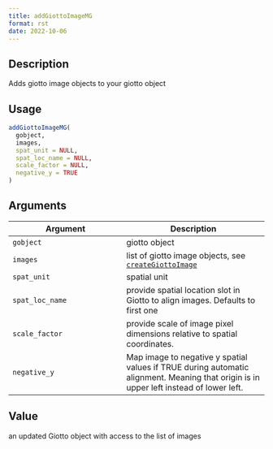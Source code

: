 ```yaml
--- 
title: addGiottoImageMG 
format: rst 
date: 2022-10-06 
--- 
```


## Description

Adds giotto image objects to your giotto object


## Usage

```r
addGiottoImageMG(
  gobject,
  images,
  spat_unit = NULL,
  spat_loc_name = NULL,
  scale_factor = NULL,
  negative_y = TRUE
)
```


## Arguments

Argument      |Description
------------- |----------------
`gobject`     |     giotto object
`images`     |     list of giotto image objects, see [`createGiottoImage`](#creategiottoimage)
`spat_unit`     |     spatial unit
`spat_loc_name`     |     provide spatial location slot in Giotto to align images. Defaults to first one
`scale_factor`     |     provide scale of image pixel dimensions relative to spatial coordinates.
`negative_y`     |     Map image to negative y spatial values if TRUE during automatic alignment. Meaning that origin is in upper left instead of lower left.


## Value

an updated Giotto object with access to the list of images


